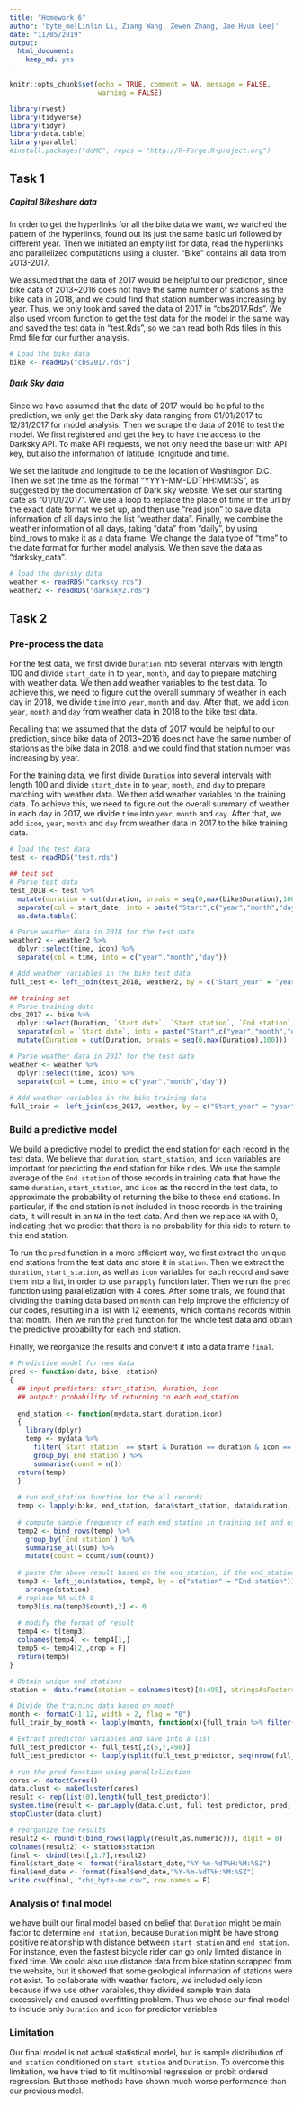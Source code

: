 ```yaml
---
title: "Homework 6"
author: 'byte_me[Linlin Li, Ziang Wang, Zewen Zhang, Jae Hyun Lee]'
date: "11/05/2019"
output: 
  html_document:
    keep_md: yes
---
```


```r
knitr::opts_chunk$set(echo = TRUE, comment = NA, message = FALSE,
                      warning = FALSE)
```

```r
library(rvest)
library(tidyverse)
library(tidyr)
library(data.table)
library(parallel)
#install.packages("doMC", repos = "http://R-Forge.R-project.org")
```

## Task 1

##### Capital Bikeshare data
In order to get the hyperlinks for all the bike data we want, we watched the pattern of the hyperlinks, found out its just the same basic url followed by different year. Then we initiated an empty list for data, read the hyperlinks and parallelized computations using a cluster. "Bike" contains all data from 2013-2017.

We assumed that the data of 2017 would be helpful to our prediction, since bike data of 2013~2016 does not have the same number of stations as the bike data in 2018, and we could find that station number was increasing by year. Thus, we only took and saved the data of 2017 in "cbs2017.Rds”. We also used vroom function to get the test data for the model in the same way and saved the test data in "test.Rds”, so we can read both Rds files in this Rmd file for our further analysis.

```r
# Load the bike data
bike <- readRDS("cbs2017.rds")
```

##### Dark Sky data

Since we have assumed that the data of 2017 would be helpful to the prediction, we only get the Dark sky data ranging from 01/01/2017 to 12/31/2017 for model analysis. Then we scrape the data of 2018 to test the model. We first registered and get the key to have the access to the Darksky API. To make API requests, we not only need the base url with API key, but also the information of latitude, longitude and time. 

We set the latitude and longitude to be the location of Washington D.C. Then we set the time as the format "YYYY-MM-DDTHH:MM:SS", as suggested by the documentation of Dark sky website. We set our starting date as "01/01/2017". We use a loop to replace the place of time in the url by the exact date format we set up, and then use "read json" to save data information of all days into the list "weather data". Finally, we combine the weather information of all days, taking "data" from "daily", by using bind_rows to make it as a data frame. We change the data type of "time" to the date format for further model analysis. We then save the data as "darksky_data". 

```r
# load the darksky data
weather <- readRDS("darksky.rds")
weather2 <- readRDS("darksky2.rds")
```

## Task 2

### Pre-process the data

For the test data, we first divide `Duration` into several intervals with length 100 and divide `start_date` in to `year`, `month`, and `day` to prepare matching with weather data. We then add weather variables to the test data. To achieve this, we need to figure out the overall summary of weather in each day in 2018, we divide `time` into `year`, `month` and `day`. After that, we add `icon`, `year`, `month` and `day` from weather data in 2018 to the bike test data.

Recalling that we assumed that the data of 2017 would be helpful to our prediction, since bike data of 2013~2016 does not have the same number of stations as the bike data in 2018, and we could find that station number was increasing by year. 

For the training data, we first divide `Duration` into several intervals with length 100 and divide `start_date` in to `year`, `month`, and `day` to prepare matching with weather data. We then add weather variables to the training data. To achieve this, we need to figure out the overall summary of weather in each day in 2017, we divide `time` into `year`, `month` and `day`. After that, we add `icon`, `year`, `month` and `day` from weather data in 2017 to the bike training data.  

```r
# load the test data
test <- readRDS("test.rds")
```

```r
## test set
# Parse test data
test_2018 <- test %>% 
  mutate(duration = cut(duration, breaks = seq(0,max(bike$Duration),100))) %>% 
  separate(col = start_date, into = paste("Start",c("year","month","day"), sep = "_")) %>% 
  as.data.table()

# Parse weather data in 2018 for the test data
weather2 <- weather2 %>% 
  dplyr::select(time, icon) %>% 
  separate(col = time, into = c("year","month","day"))

# Add weather variables in the bike test data
full_test <- left_join(test_2018, weather2, by = c("Start_year" = "year","Start_month" = "month","Start_day" = "day")) 

## training set
# Parse training data
cbs_2017 <- bike %>% 
  dplyr::select(Duration, `Start date`, `Start station`, `End station`, `Member type`) %>% 
  separate(col = `Start date`, into = paste("Start",c("year","month","day"), sep = "_")) %>% 
  mutate(Duration = cut(Duration, breaks = seq(0,max(Duration),100)))

# Parse weather data in 2017 for the test data
weather <- weather %>% 
  dplyr::select(time, icon) %>% 
  separate(col = time, into = c("year","month","day"))
  
# Add weather variables in the bike training data
full_train <- left_join(cbs_2017, weather, by = c("Start_year" = "year","Start_month" = "month","Start_day" = "day"))
```

### Build a predictive model

We build a predictive model to predict the end station for each record in the test data. We believe that `duration`, `start_station`, and `icon` variables are important for predicting the end station for bike rides. We use the sample average of the `End station` of those records in training data that have the same `duration`, `start_station`, and `icon` as the record in the test data, to approximate the probability of returning the bike to these end stations. In particular, if the end station is not included in those records in the training data, it will result in an `NA` in the test data. And then we replace `NA` with 0, indicating that we predict that there is no probability for this ride to return to this end station. 

To run the `pred` function in a more efficient way, we first extract the unique end stations from the test data and store it in `station`. Then we extract the `duration`, `start_station`, as well as `icon` variables for each record and save them into a list, in order to use `parapply` function later. Then we run the `pred` function using parallelization with 4 cores. After some trials, we found that dividing the training data based on `month` can help improve the efficiency of our codes, resulting in a list with 12 elements, which contains records within that month. Then we run the `pred` function for the whole test data and obtain the predictive probability for each end station. 

Finally, we reorganize the results and convert it into a data frame `final`. 

```r
# Predictive model for new data
pred <- function(data, bike, station)
{
  ## input predictors: start_station, duration, icon 
  ## output: probability of returning to each end_station
  
  end_station <- function(mydata,start,duration,icon)
  {
    library(dplyr)
    temp <- mydata %>% 
      filter(`Start station` == start & Duration == duration & icon == icon) %>%
      group_by(`End station`) %>% 
      summarise(count = n())
  return(temp)
  }
  
  # run end_station function for the all records
  temp <- lapply(bike, end_station, data$start_station, data$duration, data$icon)
  
  # compute sample frequency of each end_station in training set and use it to predict the probability of returning to this end_station
  temp2 <- bind_rows(temp) %>% 
    group_by(`End station`) %>% 
    summarise_all(sum) %>%
    mutate(count = count/sum(count))
  
  # paste the above result based on the end_station, if the end_station is not included, it will result in NA 
  temp3 <- left_join(station, temp2, by = c("station" = "End station")) %>% 
    arrange(station)
  # replace NA with 0
  temp3[is.na(temp3$count),2] <- 0
  
  # modify the format of result
  temp4 <- t(temp3)
  colnames(temp4) <- temp4[1,]
  temp5 <- temp4[2,,drop = F]
  return(temp5)
}

# Obtain unique end stations
station <- data.frame(station = colnames(test)[8:495], stringsAsFactors = F)

# Divide the training data based on month
month <- formatC(1:12, width = 2, flag = "0")
full_train_by_month <- lapply(month, function(x){full_train %>% filter(Start_month == x)})

# Extract predictor variables and save into a list
full_test_predictor <- full_test[,c(5,7,498)]
full_test_predictor <- lapply(split(full_test_predictor, seq(nrow(full_test_predictor))),as.list)

# run the pred function using parallelization
cores <- detectCores()
data.clust <- makeCluster(cores)
result <- rep(list(0),length(full_test_predictor))
system.time(result <- parLapply(data.clust, full_test_predictor, pred, bike = full_train_by_month, station = station))
stopCluster(data.clust)
```

```r
# reorganize the results
result2 <- round(t(bind_rows(lapply(result,as.numeric))), digit = 8) 
colnames(result2) <- station$station
final <- cbind(test[,1:7],result2)
final$start_date <- format(final$start_date,"%Y-%m-%dT%H:%M:%SZ") 
final$end_date <- format(final$end_date,"%Y-%m-%dT%H:%M:%SZ")
write.csv(final, "cbs_byte-me.csv", row.names = F)
```

### Analysis of final model

we have built our final model based on belief that `Duration` might be main factor to determine `end station`, because `Duration` might be have strong positive relationship with distance between `start station` and `end station`. For instance, even the fastest bicycle rider can go only limited distance in fixed time. We could also use distance data from bike station scrapped from the website, but it showed that some geological information of  stations were not exist. To collaborate with weather factors, we included only icon because if we use other varaibles, they divided sample train data excessively and caused overfitting problem. Thus we chose our final model to include only `Duration` and `icon` for predictor variables.

### Limitation
Our final model is not actual statistical model, but is sample distribution of `end station` conditioned on `start station` and `Duration`. To overcome this limitation, we have tried to fit multinomial regression or probit ordered regression. But those methods have shown much worse performance than our previous model.